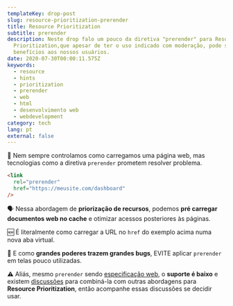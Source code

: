 ```yaml
---
templateKey: drop-post
slug: resource-prioritization-prerender
title: Resource Prioritization
subtitle: prerender
description: Neste drop falo um pouco da diretiva "prerender" para Resource
  Prioritization,que apesar de ter o uso indicado com moderação, pode sim trazer
  benefícios aos nossos usuários.
date: 2020-07-30T00:00:11.575Z
keywords:
  - resource
  - hints
  - prioritization
  - prerender
  - web
  - html
  - desenvolvimento web
  - webdevelopment
category: tech
lang: pt
external: false
---
```


<Drop>

💬 Nem sempre controlamos como carregamos uma página web, mas tecnologias como a diretiva `prerender` prometem resolver problema.

```html
<link 
  rel="prerender"
  href="https://meusite.com/dashboard"
/>
```

🗣 Nessa abordagem de **priorização de recursos**, podemos **pré carregar documentos web no cache** e otimizar acessos posteriores às páginas. 

🆕 É literalmente como carregar a URL no `href` do exemplo acima numa nova aba virtual. 

🚨 E como **grandes poderes trazem grandes bugs**, EVITE aplicar `prerender` em telas pouco utilizadas.

⚠️ Aliás, mesmo `prerender` sendo [especificação web](https://www.w3.org/TR/resource-hints/#prerender), o **suporte é baixo** e existem [discussões](https://groups.google.com/a/chromium.org/g/blink-dev/c/0nSxuuv9bBw) para combiná-la com outras abordagens para **Resource Prioritization**, então acompanhe essas discussões se decidir usar.

</Drop>